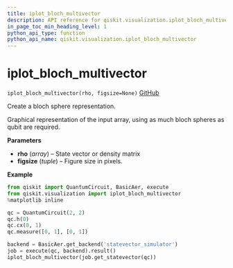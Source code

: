 ```yaml
---
title: iplot_bloch_multivector
description: API reference for qiskit.visualization.iplot_bloch_multivector
in_page_toc_min_heading_level: 1
python_api_type: function
python_api_name: qiskit.visualization.iplot_bloch_multivector
---
```


# iplot\_bloch\_multivector

<span id="qiskit.visualization.iplot_bloch_multivector" />

`iplot_bloch_multivector(rho, figsize=None)` [GitHub](https://github.com/qiskit/qiskit/tree/stable/0.14/qiskit/visualization/interactive/iplot_blochsphere.py "view source code")

Create a bloch sphere representation.

Graphical representation of the input array, using as much bloch spheres as qubit are required.

**Parameters**

*   **rho** (*array*) – State vector or density matrix
*   **figsize** (*tuple*) – Figure size in pixels.

**Example**

```python
from qiskit import QuantumCircuit, BasicAer, execute
from qiskit.visualization import iplot_bloch_multivector
%matplotlib inline

qc = QuantumCircuit(2, 2)
qc.h(0)
qc.cx(0, 1)
qc.measure([0, 1], [0, 1])

backend = BasicAer.get_backend('statevector_simulator')
job = execute(qc, backend).result()
iplot_bloch_multivector(job.get_statevector(qc))
```

